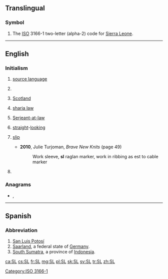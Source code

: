 {{also|.sl|s.l.}}
==Translingual==

===Symbol===
{{head|mul|symbol}}

# The [[ISO]] 3166-1 two-letter (alpha-2) code for [[Sierra Leone]].

[[Category:ISO 3166-1]]

----

==English==

===Initialism===
{{rfc-header|Initialism}}
{{en-initialism}}

# {{label|en|linguistics}} [[source language]]
# {{label|en|politics}} {{w|Sendero Luminoso}}
# {{label|en|politics}} [[Scotland]]
# {{label|en|on Muslim forums}} [[sharia law]]
# {{label|en|law}} {{label|en|historical|used postnominally}} [[w:Serjeant-at-law|Serjeant-at-law]]
# {{label|en|in gay [[personal ad]]s}} [[straight]]-[[looking]]
# {{label|en|knitting}} [[slip]]
#* '''2010''', Julie Turjoman, ''Brave New Knits'' (page 49)
#*: Work sleeve, '''sl''' raglan marker, work in ribbing as est to cable marker
# {{label|en|internet}} {{w|Second Life}}

===Anagrams===
* {{l|en|L's}}, {{l|en|l's}}

----

==Spanish==

===Abbreviation===
{{rfc-header|Abbreviation}}
{{head|es|abbreviation}}

# [[San Luis Potosí]] {{gloss|Mexican state}}
# [[Saarland]], a federal state of [[Germany]].
# [[South Sumatra]], a province of [[Indonesia]].

[[ca:SL]]
[[cs:SL]]
[[fr:SL]]
[[mg:SL]]
[[pl:SL]]
[[sk:SL]]
[[sv:SL]]
[[tr:SL]]
[[zh:SL]]